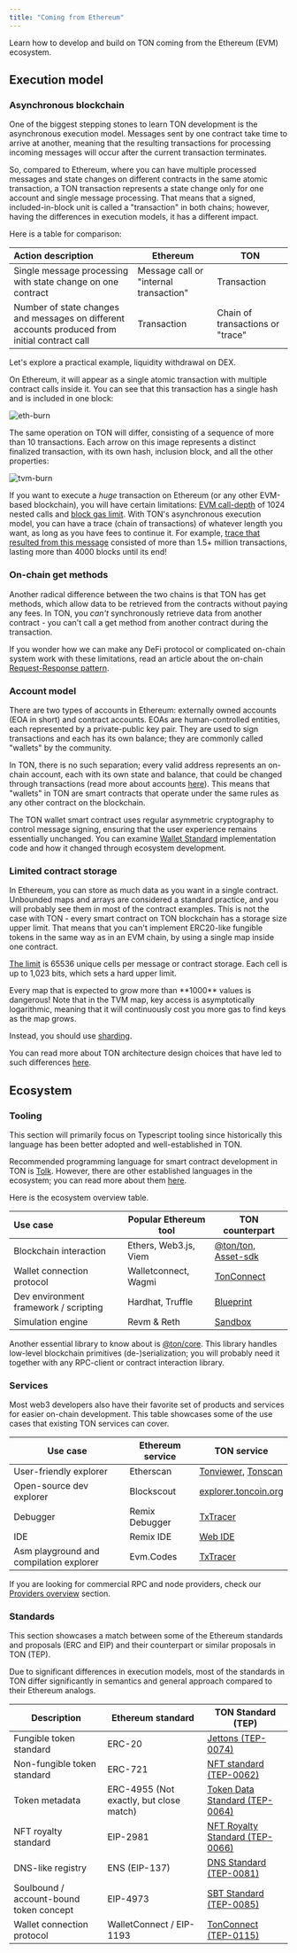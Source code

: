 ```yaml
---
title: "Coming from Ethereum"
---
```



Learn how to develop and build on TON coming from the Ethereum (EVM) ecosystem.

## Execution model

### Asynchronous blockchain

One of the biggest stepping stones to learn TON development is the asynchronous execution model. Messages sent by one contract take time to arrive at another, meaning that the resulting transactions for processing incoming messages will occur after the current transaction terminates.

So, compared to Ethereum, where you can have multiple processed messages and state changes on different contracts in the same atomic transaction, a TON transaction represents a state change only for one account and single message processing. That means that a signed, included-in-block unit is called a "transaction" in both chains; however, having the differences in execution models, it has a different impact.

Here is a table for comparison:

| Action description                                                                             | Ethereum                               | TON                              |
| :--------------------------------------------------------------------------------------------- | -------------------------------------- | -------------------------------- |
| Single message processing with state change on one contract                                    | Message call or "internal transaction" | Transaction                      |
| Number of state changes and messages on different accounts produced from initial contract call | Transaction                            | Chain of transactions or "trace" |

Let's explore a practical example, liquidity withdrawal on DEX.

On Ethereum, it will appear as a single atomic transaction with multiple contract calls inside it. You can see that this transaction has a single hash and is included in one block:

![eth-burn](/resources/images/from-ethereum/burn-tx-eth.png)

The same operation on TON will differ, consisting of a sequence of more than 10 transactions. Each arrow on this image represents a distinct finalized transaction, with its own hash, inclusion block, and all the other properties:

![tvm-burn](/resources/images/from-ethereum/burn-tx-ton.png)

If you want to execute a _huge_ transaction on Ethereum (or any other EVM-based blockchain), you will have certain limitations: [EVM call-depth](https://ethereum.org/developers/docs/evm/#evm-instructions) of 1024 nested calls and [block gas limit](https://ethereum.org/developers/docs/blocks/#block-size). With TON's asynchronous execution model, you can have a trace (chain of transactions) of whatever length you want, as long as you have fees to continue it. For example, [trace that resulted from this message](https://tonviewer.com/transaction/e887503f7dac857be80487e3ed0774db962379d1c153e6df7b9b5313c657ab94) consisted of more than 1.5+ million transactions, lasting more than 4000 blocks until its end!

### On-chain get methods

Another radical difference between the two chains is that TON has get methods, which allow data to be retrieved from the contracts without paying any fees. In TON, you _can't_ synchronously retrieve data from another contract - you can't call a get method from another contract during the transaction.

If you wonder how we can make any DeFi protocol or complicated on-chain system work with these limitations, read an article about the on-chain [Request-Response pattern](/patterns/carry-value).

### Account model

There are two types of accounts in Ethereum: externally owned accounts (EOA in short) and contract accounts. EOAs are human-controlled entities, each represented by a private-public key pair. They are used to sign transactions and each has its own balance; they are commonly called "wallets" by the community.

In TON, there is no such separation; every valid address represents an on-chain account, each with its own state and balance, that could be changed through transactions (read more about accounts [here](/foundations/addresses/overview)). This means that "wallets" in TON are smart contracts that operate under the same rules as any other contract on the blockchain.

The TON wallet smart contract uses regular asymmetric cryptography to control message signing, ensuring that the user experience remains essentially unchanged. You can examine [Wallet Standard](/standard/wallets/comparison) implementation code and how it changed through ecosystem development.

### Limited contract storage

In Ethereum, you can store as much data as you want in a single contract. Unbounded maps and arrays are considered a standard practice, and you will probably see them in most of the contract examples. This is not the case with TON - every smart contract on TON blockchain has a storage size upper limit. That means that you can't implement ERC20-like fungible tokens in the same way as in an EVM chain, by using a single map inside one contract.

[The limit](/foundations/config) is 65536 unique cells per message or contract storage. Each cell is up to 1,023 bits, which sets a hard upper limit.

<Aside
  type="danger"
>
  Every map that is expected to grow more than **1000** values is dangerous! Note that in the TVM map, key access is asymptotically logarithmic, meaning that it will continuously cost you more gas to find keys as the map grows.
</Aside>

Instead, you should use [sharding](/foundations/shards).

You can read more about TON architecture design choices that have led to such differences [here](/standard/overview).

## Ecosystem

### Tooling

<Aside>
  This section will primarily focus on Typescript tooling since historically this language has been better adopted and well-established in TON.
</Aside>

Recommended programming language for smart contract development in TON is [Tolk](/languages/tolk). However, there are other established languages in the ecosystem; you can read more about them [here](/languages/tact).

Here is the ecosystem overview table.

| Use case                              | Popular Ethereum tool | TON counterpart                                                                                              |
| :------------------------------------ | --------------------- | ------------------------------------------------------------------------------------------------------------ |
| Blockchain interaction                | Ethers, Web3.js, Viem | [@ton/ton](https://www.npmjs.com/package/@ton/ton), [Asset-sdk](https://github.com/ton-community/assets-sdk) |
| Wallet connection protocol            | Walletconnect, Wagmi  | [TonConnect](https://github.com/ton-connect)                                                                 |
| Dev environment framework / scripting | Hardhat, Truffle      | [Blueprint](https://github.com/ton-org/blueprint)                                                            |
| Simulation engine                     | Revm & Reth           | [Sandbox](https://github.com/ton-org/sandbox)                                                                |

Another essential library to know about is [@ton/core](https://www.npmjs.com/package/@ton/core). This library handles low-level blockchain primitives (de-)serialization; you will probably need it together with any RPC-client or contract interaction library.

### Services

Most web3 developers also have their favorite set of products and services for easier on-chain development. This table showcases some of the use cases that existing TON services can cover.

| Use case                                | Ethereum service | TON service                                                          |
| --------------------------------------- | ---------------- | -------------------------------------------------------------------- |
| User-friendly explorer                  | Etherscan        | [Tonviewer](https://tonviewer.com/), [Tonscan](https://tonscan.org/) |
| Open-source dev explorer                | Blockscout       | [explorer.toncoin.org](https://explorer.toncoin.org/)                |
| Debugger                                | Remix Debugger   | [TxTracer](https://txtracer.ton.org/)                                |
| IDE                                     | Remix IDE        | [Web IDE](https://ide.ton.org/)                                      |
| Asm playground and compilation explorer | Evm.Codes        | [TxTracer](https://txtracer.ton.org/)                                |

If you are looking for commercial RPC and node providers, check our [Providers overview](/ecosystem/rpc/overview) section.

### Standards

This section showcases a match between some of the Ethereum standards and proposals (ERC and EIP) and their counterpart or similar proposals in TON (TEP).

<Aside>
  Due to significant differences in execution models, most of the standards in TON differ significantly in semantics and general approach compared to their Ethereum analogs.
</Aside>

| Description                             | Ethereum standard                       | TON Standard (TEP)                                                 |
| --------------------------------------- | --------------------------------------- | ------------------------------------------------------------------ |
| Fungible token standard                 | ERC-20                                  | [Jettons (TEP-0074)](/standard/tokens/jettons/overview)            |
| Non-fungible token standard             | ERC-721                                 | [NFT standard (TEP-0062)](/standard/tokens/nft/overview)           |
| Token metadata                          | ERC-4955 (Not exactly, but close match) | [Token Data Standard (TEP-0064)](/standard/tokens/metadata)        |
| NFT royalty standard                    | EIP-2981                                | [NFT Royalty Standard (TEP-0066)](/standard/tokens/nft/comparison) |
| DNS-like registry                       | ENS (EIP-137)                           | [DNS Standard (TEP-0081)](/services/dns)                           |
| Soulbound / account-bound token concept | EIP-4973                                | [SBT Standard (TEP-0085)](/standard/tokens/nft/comparison#sbt)           |
| Wallet connection protocol              | WalletConnect / EIP-1193                | [TonConnect (TEP-0115)](/ecosystem/ton-connect)                    |
